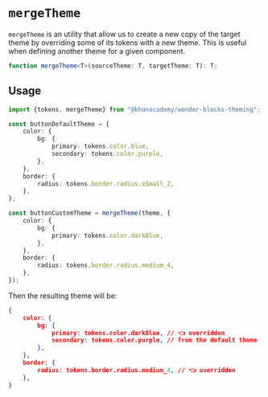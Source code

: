 

<Meta title="Theming / mergeTheme" />

# `mergeTheme`

`mergeTheme` is an utility that allow us to create a new copy of the target
theme by overriding some of its tokens with a new theme. This is useful when
defining another theme for a given component.

```ts
function mergeTheme<T>(sourceTheme: T, targetTheme: T): T;
```

<Banner
    kind="info"
    text="Note that the first argument will define the
interface/contract that the second arg needs to follow."
/>

## Usage

```ts
import {tokens, mergeTheme} from "@khanacademy/wonder-blocks-theming";

const buttonDefaultTheme = {
    color: {
        bg: {
            primary: tokens.color.blue,
            secondary: tokens.color.purple,
        },
    },
    border: {
        radius: tokens.border.radius.xSmall_2,
    },
};

const buttonCustomTheme = mergeTheme(theme, {
    color: {
        bg: {
            primary: tokens.color.darkBlue,
        },
    },
    border: {
        radius: tokens.border.radius.medium_4,
    },
});
```

Then the resulting theme will be:

```json
{
    color: {
        bg: {
            primary: tokens.color.darkBlue, // 👈 overridden
            secondary: tokens.color.purple, // from the default theme
        },
    },
    border: {
        radius: tokens.border.radius.medium_4, // 👈 overridden
    },
}
```
